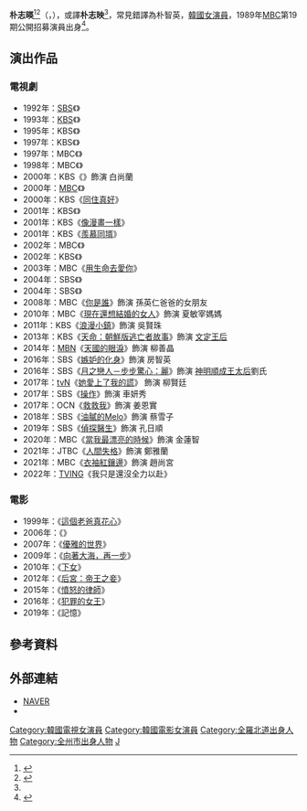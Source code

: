 {{藝人
|姓名 = 朴志暎
|類型 = 女演員
|圖片 =
|圖片尺寸 = 
|圖片簡介 = 
|本名 =
|外文名 = 박지영
|外文 = ko
|羅馬拼音 = Park Ji Young
|英文名 =
|暱稱 =
|其他藝名 = 
|國籍 = {{KOR}}
|出生日期 = {{birth_date_and_age|1969|1|25}}<ref>[https://www.instagram.com/p/CZIkJOLvti3/ PrainTPC HAPPY지영DAY]</ref>
|出生地點 = {{KOR}}[[全羅北道|全羅北道]][[全州市|全州市]]
|宗教信仰 = 
|語言 = [[韓語|韓語]]
|職業 = [[演員|演員]]
|教育程度 = 雨溪女子高等學校
|配偶 = {{marriage|尹相燮|1994|}}<ref name="marry">{{Cite news|url=https://newslibrary.naver.com/viewer/index.nhn?articleId=1994072400329120008&editNo=15&printCount=1&publishDate=1994-07-24&officeId=00032&pageNo=20&printNo=15151&publishType=00010|title=탤런트 朴志映씨 결혼|publisher=[[京鄉新聞|京鄉新聞]]|author=|date=1994-07-24|accessdate=2021-09-08|archive-date=2021-09-08|archive-url=https://web.archive.org/web/20210908083311/https://newslibrary.naver.com/viewer/index.nhn?articleId=1994072400329120008&editNo=15&printCount=1&publishDate=1994-07-24&officeId=00032&pageNo=20&printNo=15151&publishType=00010|dead-url=no}}</ref><ref>{{Cite news|url=https://newslibrary.naver.com/viewer/index.nhn?articleId=1994103100209130011&editNo=45&printCount=1&publishDate=1994-10-31&officeId=00020&pageNo=30&printNo=22671&publishType=00010|title=탤런트 박지영 결혼|publisher=[[東亞日報|東亞日報]]|author=|date=1994-10-31|accessdate=2021-09-08|archive-date=2021-09-08|archive-url=https://web.archive.org/web/20210908083313/https://newslibrary.naver.com/viewer/index.nhn?articleId=1994103100209130011&editNo=45&printCount=1&publishDate=1994-10-31&officeId=00020&pageNo=30&printNo=22671&publishType=00010|dead-url=no}}</ref>
|出道作 = 
|出道日期 = 1989年
|代表作 = 
|活躍年代 =
|唱片公司 = 
|經紀公司 = Prain TPC
|相關團體 = 
|網站 = 
}}

'''朴志暎'''<ref>{{Cite news|url=https://newslibrary.naver.com/viewer/index.nhn?articleId=1993012500329116004&editNo=15&printCount=1&publishDate=1993-01-25&officeId=00032&pageNo=16&printNo=14652&publishType=00010|title='93유망주 박지영 <탤런트> 끼있는 연기로 꽃핀「지각신인」|publisher=京鄉新聞|author=崔炳俊|date=1993-01-25|accessdate=2021-09-08|archive-date=2021-09-08|archive-url=https://web.archive.org/web/20210908083313/https://newslibrary.naver.com/viewer/index.nhn?articleId=1993012500329116004&editNo=15&printCount=1&publishDate=1993-01-25&officeId=00032&pageNo=16&printNo=14652&publishType=00010|dead-url=no}}</ref><ref>{{Cite news|url=https://newslibrary.naver.com/viewer/index.nhn?articleId=1995010100329117001&editNo=20&printCount=1&publishDate=1995-01-01&officeId=00032&pageNo=17&printNo=15300&publishType=00010|title=이덕화 大賞영예 94년 KBS 연기상|publisher=京鄉新聞|author=徐曠源|date=1995-01-01|accessdate=2021-09-08|archive-date=2021-09-08|archive-url=https://web.archive.org/web/20210908083312/https://newslibrary.naver.com/viewer/index.nhn?articleId=1995010100329117001&editNo=20&printCount=1&publishDate=1995-01-01&officeId=00032&pageNo=17&printNo=15300&publishType=00010|dead-url=no}}</ref>（{{lang-ko|박지영}}，{{bd|1969年|1月25日}}），或譯'''朴志映'''<ref name="marry" />，常見錯譯為朴智英，[[韓國|韓國]][[女演員|女演員]]，1989年[[文化廣播_(韓國)|MBC]]第19期公開招募演員出身<ref>{{Cite news|url=https://newslibrary.naver.com/viewer/index.nhn?articleId=1989112200329216002&editNo=3&printCount=1&publishDate=1989-11-22&officeId=00032&pageNo=16&printNo=13587&publishType=00020|title=MBC 탤런트 합격자 발표|publisher=京鄉新聞|author=|date=1989-11-22|accessdate=2021-09-08|archive-date=2021-05-17|archive-url=https://web.archive.org/web/20210517185128/https://newslibrary.naver.com/viewer/index.nhn?articleId=1989112200329216002&editNo=3&printCount=1&publishDate=1989-11-22&officeId=00032&pageNo=16&printNo=13587&publishType=00020|dead-url=no}}</ref>。

== 演出作品 ==
=== 電視劇 ===
* 1992年：[[SBS_(韓國)|SBS]]《{{lk|金盞花 (電視劇)|금잔화 (드라마)|金盞花}}》
* 1993年：[[韓國廣播公司|KBS]]《{{lk|想念你的時候|당신이 그리워질때}}》
* 1995年：KBS《{{lk|張綠水 (電視劇)|장녹수 (드라마)|張綠水}}》
* 1997年：KBS《{{lk|慕情之江|모정의 강}}》
* 1997年：MBC《{{lk|不能忘記|못 잊어 (1997년 드라마)}}》
* 1998年：MBC《{{lk|與敵人居住在一起|적과의 동거}}》
* 2000年：KBS《{{lk|小蓋子|꼭지}}》飾演 白尚蘭
* 2000年：[[文化廣播公司|MBC]]《{{lk|棘魚 (電視劇)|가시고기 (드라마)|棘魚}}》
* 2000年：KBS《[[同住真好|同住真好]]》
* 2001年：KBS《{{lk|東洋劇場|동양극장 (드라마)}}》
* 2001年：KBS《[[像漫畫一樣|像漫畫一樣]]》
* 2001年：KBS《[[羨慕同壻|羨慕同壻]]》
* 2002年：MBC《{{lk|我為何與爸爸不同姓|난 왜 아빠랑 성이 달라?}}》
* 2002年：KBS《{{lk|女高同窗生|여고 동창생 (2002년 드라마)}}》
* 2003年：MBC《[[用生命去愛你|用生命去愛你]]》
* 2004年：SBS《{{lk|郊遊街的女人|소풍가는 여자}}》
* 2004年：SBS《{{lk|土地 (2004年電視劇)|토지 (2004년 드라마)|土地}}》
* 2008年：MBC《[[你是誰_(2008年電視劇)|你是誰]]》飾演 孫英仁爸爸的女朋友
* 2010年：MBC《[[現在還想結婚的女人|現在還想結婚的女人]]》飾演 夏敏宰媽媽
* 2011年：KBS《[[浪漫小鎮|浪漫小鎮]]》飾演 吳賢珠
* 2013年：KBS《[[天命：朝鮮版逃亡者故事|天命：朝鮮版逃亡者故事]]》飾演 [[文定王后|文定王后]]
* 2014年：[[MBN|MBN]]《[[天國的眼淚|天國的眼淚]]》飾演 柳善晶
* 2016年：SBS《[[嫉妒的化身|嫉妒的化身]]》飾演 房智英
* 2016年：SBS《[[月之戀人－步步驚心：麗|月之戀人－步步驚心：麗]]》飾演 [[神明順成王太后|神明順成王太后]]劉氏
* 2017年：[[tvN|tvN]]《[[她愛上了我的謊_(韓國電視劇)|她愛上了我的謊]]》 飾演 柳賢廷
* 2017年：SBS《[[操作_(電視劇)|操作]]》飾演 車妍秀
* 2017年：OCN《[[救救我|救救我]]》飾演 姜恩實
* 2018年：SBS《[[油膩的Melo|油膩的Melo]]》飾演 蔡雪子
* 2019年：SBS《[[偵探醫生|偵探醫生]]》飾演 孔日順
* 2020年：MBC《[[當我最漂亮的時候|當我最漂亮的時候]]》飾演 金蓮智
* 2021年：JTBC《[[人間失格_(韓國電視劇)|人間失格]]》飾演 鄭雅蘭
* 2021年：MBC《[[衣袖紅鑲邊|衣袖紅鑲邊]]》飾演 趙尚宮
* 2022年：[[TVING|TVING]]《我只是還沒全力以赴》

=== 電影 ===
*1999年：《[[這個老爸真花心|這個老爸真花心]]》
*2006年：《{{link-ko|沼澤 (连续剧)|늪_(드라마)|沼澤}}》
*2007年：《[[優雅的世界|優雅的世界]]》
*2009年：《[[向著大海，再一步|向著大海，再一步]]》
*2010年：《[[下女_(2010年電影)|下女]]》
*2012年：《[[后宮：帝王之妾|后宮：帝王之妾]]》
*2015年：《[[憤怒的律師|憤怒的律師]]》
*2016年：《[[犯罪的女王|犯罪的女王]]》
*2019年：《記憶》

== 參考資料 ==
{{reflist}}

== 外部連結 ==
*[http://people.search.naver.com/search.naver?where=nexearch&query=%EB%B0%95%EC%A7%80%EC%98%81&sm=tab_etc&ie=utf8&key=PeopleService&os=97508 NAVER]{{ko}}
*{{instagram|queen_j.y.p}}
{{釜日電影獎最佳女配角}}
{{Prain TPC}}

{{DEFAULTSORT:Park Ji-Young}}
[[Category:韓國電視女演員|Category:韓國電視女演員]]
[[Category:韓國電影女演員|Category:韓國電影女演員]]
[[Category:全羅北道出身人物|Category:全羅北道出身人物]]
[[Category:全州市出身人物|Category:全州市出身人物]]
[[Category:朴姓|J]]